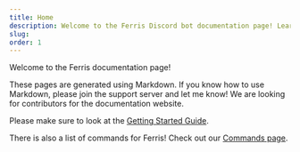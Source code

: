 ```yaml
---
title: Home
description: Welcome to the Ferris Discord bot documentation page! Learn how to set up your bot here.
slug:
order: 1
---
```


Welcome to the Ferris documentation page!

These pages are generated using Markdown. If you know how to use Markdown, please join the support server and let me know! We are looking for contributors for the documentation website.

Please make sure to look at the [Getting Started Guide](docs/getting-started).

There is also a list of commands for Ferris! Check out our [Commands page](docs/commands).
